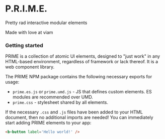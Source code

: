 <Meta title="Docs/Introduction" />

# P.R.I.M.E.

Pretty rad interactive modular elements

Made with love at viam

### Getting started

PRIME is a collection of atomic UI elements, designed to "just work" in any HTML-based environment, regardless of framework or lack thereof. It is a web component library.

The PRIME NPM package contains the following necessary exports for usage:
* `prime.es.js` or `prime.umd.js` - JS that defines custom elements. ES modules are recommended over UMD.
* `prime.css` - stylesheet shared by all elements.

If the necessary `.css` and `.js` files have been added to your HTML document, then no additional imports are needed!
You can immediately start adding PRIME elements to your app:

```html
<b-button label='Hello world!' />
```

